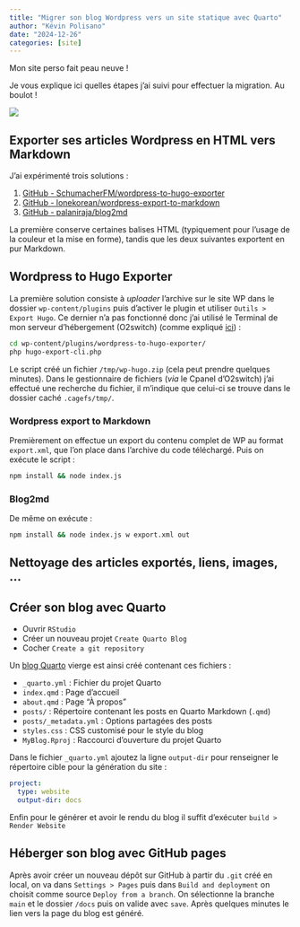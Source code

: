 ```yaml
---
title: "Migrer son blog Wordpress vers un site statique avec Quarto"
author: "Kévin Polisano"
date: "2024-12-26"
categories: [site]
---
```


Mon site perso fait peau neuve !

Je vous explique ici quelles étapes j'ai suivi pour effectuer la migration. Au boulot !

![](thumbnail.jpg)

## Exporter ses articles Wordpress en HTML vers Markdown

J'ai expérimenté trois solutions :

1.  [GitHub - SchumacherFM/wordpress-to-hugo-exporter](https://github.com/SchumacherFM/wordpress-to-hugo-exporter)
2.  [GitHub - lonekorean/wordpress-export-to-markdown](https://github.com/lonekorean/wordpress-export-to-markdown)
3.  [GitHub - palaniraja/blog2md](https://github.com/palaniraja/blog2md)

La première conserve certaines balises HTML (typiquement pour l'usage de la couleur et la mise en forme), tandis que les deux suivantes exportent en pur Markdown.

## Wordpress to Hugo Exporter

La première solution consiste à *uploader* l'archive sur le site WP dans le dossier `wp-content/plugins` puis d'activer le plugin et utiliser `Outils > Export Hugo`. Ce dernier n'a pas fonctionné donc j'ai utilisé le Terminal de mon serveur d'hébergement (O2switch) (comme expliqué [ici](file:///Users/polisank/Zotero/storage/ERLHNLWT/jai-enfin-migre-de-wordpress-a-hugo-partie-2.html)) :

``` bash
cd wp-content/plugins/wordpress-to-hugo-exporter/
php hugo-export-cli.php
```

Le script créé un fichier `/tmp/wp-hugo.zip` (cela peut prendre quelques minutes). Dans le gestionnaire de fichiers (*via* le Cpanel d'O2switch) j'ai effectué une recherche du fichier, il m'indique que celui-ci se trouve dans le dossier caché `.cagefs/tmp/`.

### Wordpress export to Markdown

Premièrement on effectue un export du contenu complet de WP au format `export.xml`, que l'on place dans l'archive du code téléchargé. Puis on exécute le script :

``` bash
npm install && node index.js
```

### Blog2md

De même on exécute :

``` bash
npm install && node index.js w export.xml out
```

## Nettoyage des articles exportés, liens, images, ...

## Créer son blog avec Quarto

- Ouvrir `RStudio` 
- Créer un nouveau projet `Create Quarto Blog` 
- Cocher `Create a git repository` 

Un [blog Quarto](https://quarto.org/docs/websites/website-blog.html) vierge est ainsi créé contenant ces fichiers :

- `_quarto.yml`	: Fichier du projet Quarto
- `index.qmd`	: Page d'accueil
- `about.qmd`	: Page "À propos"
- `posts/` : Répertoire contenant les posts en Quarto Markdown (`.qmd`)
- `posts/_metadata.yml` :	Options partagées des posts
- `styles.css` : CSS customisé pour le style du blog
- `MyBlog.Rproj` : Raccourci d'ouverture du projet Quarto

Dans le fichier `_quarto.yml` ajoutez la ligne `output-dir` pour renseigner le répertoire cible pour la génération du site :

```yaml
project:
  type: website
  output-dir: docs
```

Enfin pour le générer et avoir le rendu du blog il suffit d'exécuter `build > Render Website` 

## Héberger son blog avec GitHub pages

Après avoir créer un nouveau dépôt sur GitHub à partir du `.git` créé en local, on va dans `Settings > Pages` puis dans `Build and deployment` on choisit comme source `Deploy from a branch`. On sélectionne la branche `main` et le dossier `/docs` puis on valide avec `save`. Après quelques minutes le lien vers la page du blog est généré. 
